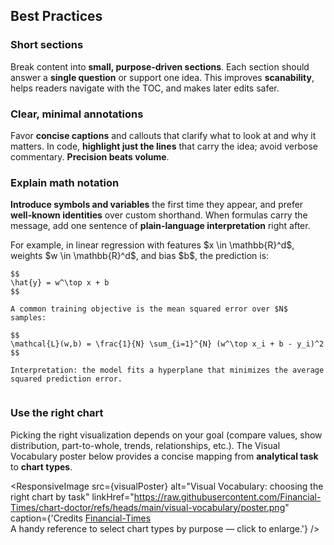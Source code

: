 


## Best Practices

### Short sections
Break content into **small, purpose‑driven sections**. Each section should answer a **single question** or support one idea. This improves **scanability**, helps readers navigate with the TOC, and makes later edits safer.

### Clear, minimal annotations
Favor **concise captions** and callouts that clarify what to look at and why it matters. In code, **highlight just the lines** that carry the idea; avoid verbose commentary. **Precision beats volume**.

### Explain math notation
**Introduce symbols and variables** the first time they appear, and prefer **well‑known identities** over custom shorthand. When formulas carry the message, add one sentence of **plain‑language interpretation** right after.


<div className="note-grid" style="display:grid; grid-template-columns: repeat(auto-fit, minmax(280px, 1fr)); gap: 12px; align-items: start;">
  <Note>
    For example, in linear regression with features $x \in \mathbb{R}^d$, weights $w \in \mathbb{R}^d$, and bias $b$, the prediction is:

    $$
    \hat{y} = w^\top x + b
    $$

    A common training objective is the mean squared error over $N$ samples:

    $$
    \mathcal{L}(w,b) = \frac{1}{N} \sum_{i=1}^{N} (w^\top x_i + b - y_i)^2
    $$

    Interpretation: the model fits a hyperplane that minimizes the average squared prediction error.
  </Note>

  
</div>

### Use the right chart

Picking the right visualization depends on your goal (compare values, show distribution, part-to-whole, trends, relationships, etc.). The Visual Vocabulary poster below provides a concise mapping from **analytical task** to **chart types**.

<ResponsiveImage
  src={visualPoster}
  alt="Visual Vocabulary: choosing the right chart by task"
  linkHref="https://raw.githubusercontent.com/Financial-Times/chart-doctor/refs/heads/main/visual-vocabulary/poster.png"
  caption={'Credits <a href="https://www.ft.com/" target="_blank" rel="noopener noreferrer">Financial-Times</a> <br/>A handy reference to select chart types by purpose — click to enlarge.'}
/>
